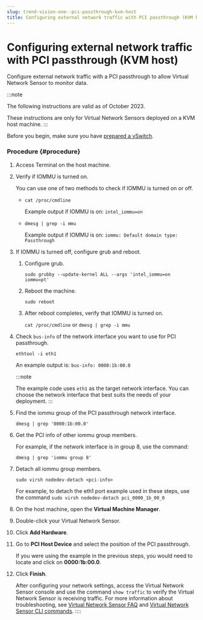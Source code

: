 ```yaml
---
slug: trend-vision-one--pci-passthrough-kvm-host
title: Configuring external network traffic with PCI passthrough (KVM host)
---
```

# Configuring external network traffic with PCI passthrough (KVM host)

Configure external network traffic with a PCI passthrough to allow Virtual Network Sensor to monitor data.

:::note

The following instructions are valid as of October 2023.

These instructions are only for Virtual Network Sensors deployed on a KVM host machine.
:::

Before you begin, make sure you have [prepared a vSwitch](preparing-vswitch.mdx).

### Procedure {#procedure}

1.  Access Terminal on the host machine.

2.  Verify if IOMMU is turned on.

    You can use one of two methods to check if IOMMU is turned on or off.

    - `cat /proc/cmdline`

      Example output if IOMMU is on: `intel_iommu=on`

    - `dmesg | grep -i mmu`

      Example output if IOMMU is on: `iommu: Default domain type: Passthrough`

3.  If IOMMU is turned off, configure grub and reboot.

    1.  Configure grub.

        `sudo grubby --update-kernel ALL --args 'intel_iommu=on iommu=pt'`

    2.  Reboot the machine.

        `sudo reboot`

    3.  After reboot completes, verify that IOMMU is turned on.

        `cat /proc/cmdline` or `dmesg | grep -i mmu`

4.  Check `bus-info` of the network interface you want to use for PCI passthrough.

    `ethtool -i eth1`

    An example output is: `bus-info: 0000:1b:00.0`

    :::note

    The example code uses `eth1` as the target network interface. You can choose the network interface that best suits the needs of your deployment.
    :::

5.  Find the iommu group of the PCI passthrough network interface.

    `dmesg | grep '0000:1b:00.0'`

6.  Get the PCI info of other iommu group members.

    For example, if the network interface is in group 8, use the command:

    `dmesg | grep 'iommu group 8'`

7.  Detach all iommu group members.

    `sudo virsh nodedev-detach <pci-info>`

    For example, to detach the eth1 port example used in these steps, use the command `sudo virsh nodedev-detach pci_0000_1b_00_0`

8.  On the host machine, open the **Virtual Machine Manager**.

9.  Double-click your Virtual Network Sensor.

10. Click **Add Hardware**.

11. Go to **PCI Host Device** and select the position of the PCI passthrough.

    If you were using the example in the previous steps, you would need to locate and click on **0000:1b:00.0**.

12. Click **Finish**.

    After configuring your network settings, access the Virtual Network Sensor console and use the command `show traffic` to verify the Virtual Network Sensor is receiving traffic. For more information about troubleshooting, see [Virtual Network Sensor FAQ](virtual-network-sensor-faqs.mdx) and [Virtual Network Sensor CLI commands](virtual-network-sensor-cli-commands.mdx).
::::
